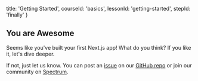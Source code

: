 
  title: 'Getting Started',
  courseId: 'basics',
  lessonId: 'getting-started',
  stepId: 'finally'
}

## You are Awesome

Seems like you've built your first Next.js app! What do you think?
If you like it, let's dive deeper.

If not, just let us know.
You can post an [issue](https://github.com/zeit/next.js/issues) on our [GitHub repo](https://github.com/zeit/next.js) or join our community on [Spectrum](https://spectrum.chat/next-js).

